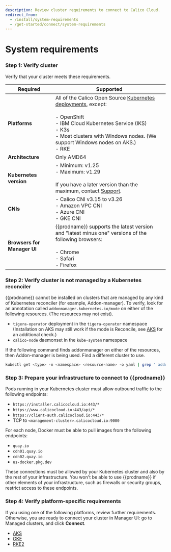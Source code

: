 ```yaml
---
description: Review cluster requirements to connect to Calico Cloud.
redirect_from:
  - /install/system-requirements
  - /get-started/connect/system-requirements
---
```


# System requirements

### Step 1: Verify cluster

<!--  This file is referenced in the manager UI and its location should not be changed with accounting for references from pendo/manager UI. A symlink so this file exists at install/system-requirements.  -->

Verify that your cluster meets these requirements.

| Required                    | Supported                                                    |
| --------------------------- | ------------------------------------------------------------ |
| **Platforms**               | All of the Calico Open Source [Kubernetes deployments](https://docs.projectcalico.org/getting-started/kubernetes/), except: <br/><br/>- OpenShift<br />- IBM Cloud Kubernetes Service (IKS)<br/>- K3s <br />- Most clusters with Windows nodes. (We support Windows nodes on AKS.)<br />- RKE |
| **Architecture**            | Only AMD64                                                   |
| **Kubernetes version**      | - Minimum: v1.25<br/>- Maximum: v1.29<br /><br />If you have a later version than the maximum, contact [Support](https://support.tigera.io/). |
| **CNIs**                    | - Calico CNI v3.15 to v3.26<br />- Amazon VPC CNI<br/>- Azure CNI<br/>- GKE CNI |
| **Browsers for Manager UI** | {{prodname}} supports the latest version and "latest minus one" versions of the following browsers:<br/><br/>- Chrome<br/>- Safari<br/>- Firefox |

### Step 2: Verify cluster is not managed by a Kubernetes reconciler

{{prodname}} cannot be installed on clusters that are managed by any kind of Kubernetes reconciler (for example, Addon-manager). To verify, look for an annotation called `addonmanager.kubernetes.io/mode` on either of the following resources. (The resources may not exist).

- `tigera-operator` deployment in the `tigera-operator` namespace (Installation on AKS may still work if the mode is Reconcile, see [AKS](aks.mdx#verify-addonmanager-is-compatible) for an additional check.)
- `calico-node` daemonset in the `kube-system` namespace

If the following command finds addonmanager on either of the resources, then Addon-manager is being used. Find a different cluster to use.

```bash
kubectl get <type> -n <namespace> <resource-name> -o yaml | grep ' addonmanager.kubernetes.io/mode:'
```

### Step 3: Prepare your infrastructure to connect to {{prodname}}

Pods running in your Kubernetes cluster must allow outbound traffic to the following endpoints:

- `https://installer.calicocloud.io:443/*`
- `https://www.calicocloud.io:443/api/*`
- `https://client-auth.calicocloud.io:443/*`
- TCP to `<management-cluster>.calicocloud.io:9000`

For each node, Docker must be able to pull images from the following endpoints:

* `quay.io`
* `cdn01.quay.io`
* `cdn02.quay.io`
* `us-docker.pkg.dev`

These connections must be allowed by your Kubernetes cluster and also by the rest of your infrastructure.
You won't be able to use {{prodname}} if other elements of your infrastructure, such as firewalls or security groups, restrict access to these endpoints.

### Step 4: Verify platform-specific requirements

If you using one of the following platforms, review further requirements. Otherwise, you are ready to connect your cluster in Manager UI: go to Managed clusters, and click **Connect**.

- [AKS](aks.mdx)
- [GKE](gke.mdx)
- [RKE2](rke2.mdx)
